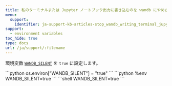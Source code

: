 ```yaml
---
title: 私のターミナルまたは Jupyter ノートブック出力に書き込むのを wandb にやめさせるにはどうすればいいですか？
menu:
  support:
    identifier: ja-support-kb-articles-stop_wandb_writing_terminal_jupyter_notebook_output
support:
  - environment variables
toc_hide: true
type: docs
url: /ja/support/:filename
---
```

環境変数 [`WANDB_SILENT`](/ja/guides/models/track/environment-variables) を `true` に設定します。

<Tabs>
<Tab title="Python">
```python
os.environ["WANDB_SILENT"] = "true"
```
</Tab>
<Tab title="Tab">
```python
%env WANDB_SILENT=true
```
</Tab>
<Tab title="Tab">
```shell
WANDB_SILENT=true
```
</Tab>
</Tabs>
